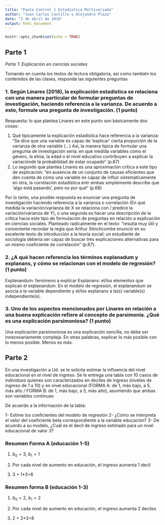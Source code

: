 ```yaml
---
title: "Pauta Control 1 Estadística Multivariada"
author: "Juan Carlos Castillo y Alejandro Plaza"
date: "3 de abril de 2019"
output: html_document
---
```


```r
knitr::opts_chunk$set(echo = TRUE)
```

## Parte 1

_Parte 1: Explicación en ciencias sociales_

Tomando en cuenta los textos de lectura obligatoria, así como también los contenidos de las clases, responda las siguientes preguntas

### 1. Según Linares (2018), la explicación estadística se relaciona con una manera particular de formular preguntas de investigación, haciendo referencia a la varianza. De acuerdo a esto, formule una pregunta de investigación. (1 punto)

<div class="alert alert-info">
Respuesta: lo que plantea Linares en este punto son básicamente dos cosas:

1. Qué tipicamente la explicación estadísitca hace referencia a la varianza: "Se dice que una variable es capaz de 'explicar' cierta proporción de la varianza de otra variable (...) Así, la manera típica de formular una pregunta de investigación sería: en qué medida variables como el género, la etnia, la edad o el nivel educativo contribuyen a explicar la variaciónde la probabilidad de estar ocupado" (p.67)
2. Lo segundo que plantea Linares es una aproximación crítica a este tipo de explicación: "en ausencia de un conjunto de causas eficientes que den cuenta de cómo una variable es capaz de influir sistemáticamente en otra, la correlación estadística entr ambas simplemente describe que 'algo está pasando', pero no por qué" (p.68)

Por lo tanto, una posible respuesta es enunciar una pregunta de investigación haciendo referencia a la varianza o correlación (En qué medida la variación/varianza de X se relaciona con / predice la variación/varianza de Y), o una segunda es hacer una descripción de la crítica hacia este tipo de formulación de preguntas en relación a explicación en ciencias sociales. Planteado radicalmente en el texto: "resulta muy útil y conveniente recordar la regla que Arthur Stinchcombe enunció en su excelente texto de introducción a la teoría social: un estudiante de sociología debería ser capaz de buscar tres explicaciones alternativas para un mismo coeficiente de correlación" (p.67).
</div>

### 2. ¿A qué hacen referencia los términos explanadum y explanans, y cómo se relacionan con el modelo de regresión? (1 punto)

<div class="alert alert-info">
Explanandum: fenómeno a explicar
Explanans: el/los elementos que explican el explanandum.
En el modelo de regresión, el explanandum se asocia a la variable dependiente y el/los explanans a la(s) variable(s) independiente(s).
</div>

### 3. Uno de los aspectos mencionados por Linares en relación a una buena explicación refiere al concepto de parsimonia. ¿Qué es una explicación parsimoniosa? (1 punto)

<div class="alert alert-info">
Una explicación parsimoniosa es una explicación sencilla, no debe ser innecesariamente compleja. En otras palabras, explicar lo más posible con lo menos posible. Menos es más.
</div>


## Parte 2

En una investigación a Ud. se le solicita estimar la influencia del nivel educacional en el nivel de ingreso. Se le entrega una tabla con 10 casos de individuos quienes son caracterizados en deciles de ingreso (niveles de ingreso de 1 a 10) y en nivel educacional (FORMA A: de 1, más bajo, a 5, más alto / FORMA B: de 1, más bajo, a 5, más alto), asumiendo que ambas son variables continuas:

De acuerdo a la información de la tabla:

1- Estime los coeficientes del modelo de regresión
2- ¿Cómo se interpreta el valor del coeficiente beta correspondiente a la variable educación?
3- De acuerdo a su modelo, ¿Cuál es el decil de ingreso estimado para un nivel educacional de valor 3?

### Resumen Forma A (educación 1-5)

1. $b_0=3$, $b_1=1$

2. Por cada nivel de aumento en educación, el ingreso aumenta 1 decil

3. 3 + 1*3=6


### Resumen forma B (educación 1-3)

1. $b_0=2$, $b_1=2$

2. Por cada nivel de aumento en educación, el ingreso aumenta 2 deciles

3. 2 + 2*3=8
